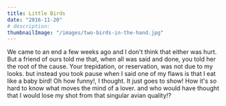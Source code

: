 ```yaml
---
title: Little Birds
date: "2016-11-20"
# description: 
thumbnailImage: "/images/two-birds-in-the-hand.jpg"
---
```


<Box>
    We came to an end  
    a few weeks ago  
    and I don't think that either was hurt.  
    But a friend of ours told me  
    that, when all was said and done,  
    you told her the root of the cause.  
    Your trepidation,  
    or reservation,  
    was not due to my looks.  
    but instead you took pause  
    when I said one of my flaws  
    is that I eat like a baby bird!  
    Oh how funny!, I thought.  
    It just goes to show!  
    How it's so hard to know  
    what moves the mind of a lover.  
    and who would have thought  
    that I would lose my shot  
    from that singular avian quality!?  
</Box>
